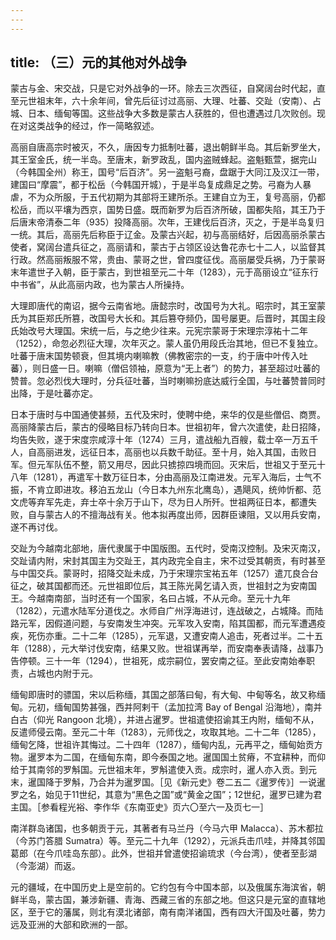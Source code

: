 ```yaml
---
---
---
```

title: （三）元的其他对外战争
---



蒙古与金、宋交战，只是它对外战争的一环。除去三次西征，自窝阔台时代起，直至元世祖末年，六十余年间，曾先后征讨过高丽、大理、吐蕃、交趾（安南）、占城、日本、缅甸等国。这些战争大多数是蒙古人获胜的，但也遭遇过几次败创。现在对这类战争的经过，作一简略叙述。

高丽自唐高宗时被灭，不久，唐因专力抵制吐蕃，退出朝鲜半岛。其后新罗坐大，其王室金氏，统一半岛。至唐末，新罗政乱，国内盗贼蜂起。盗魁甄萱，据完山（今韩国全州）称王，国号“后百济”。另一盗魁弓裔，盘踞于大同江及汉江一带，建国曰“摩震”，都于松岳（今韩国开城），于是半岛复成鼎足之势。弓裔为人暴虐，不为众所服，于五代初期为其部将王建所杀。王建自立为王，复号高丽，仍都松岳，而以平壤为西京，国势日盛。既而新罗为后百济所破，国都失陷，其王乃于后唐末帝清泰二年（935）投降高丽。次年，王建伐后百济，灭之，于是半岛复归一统。其后，高丽先后称臣于辽金。及蒙古兴起，初与高丽结好，后因高丽杀蒙古使者，窝阔台遣兵征之，高丽请和，蒙古于占领区设达鲁花赤七十二人，以监督其行政。然高丽叛服不常，贵由、蒙哥之世，曾四度征伐。高丽屡受兵祸，乃于蒙哥末年遣世子入朝，臣于蒙古，到世祖至元二十年（1283），元于高丽设立“征东行中书省”，从此高丽内政，也为蒙古人所操持。

大理即唐代的南诏，据今云南省地。唐懿宗时，改国号为大礼。昭宗时，其王室蒙氏为其臣郑氏所篡，改国号大长和。其后篡夺频仍，国号屡更。后晋时，其国主段氏始改号大理国。宋统一后，与之绝少往来。元宪宗蒙哥于宋理宗淳祐十二年（1252），命忽必烈征大理，次年灭之。蒙人虽仍用段氏治其地，但已不复独立。吐蕃于唐末国势顿衰，但其境内喇嘛教（佛教密宗的一支，约于唐中叶传入吐蕃），则日盛一日。喇嘛（僧侣领袖，原意为“无上者”）的势力，甚至超过吐蕃的赞普。忽必烈伐大理时，分兵征吐蕃，当时喇嘛扮底达威行全国，与吐蕃赞普同时出降，于是吐蕃亦定。

日本于唐时与中国通使甚频，五代及宋时，使聘中绝，来华的仅是些僧侣、商贾。高丽降蒙古后，蒙古的侵略目标乃转向日本。世祖初年，曾六次遣使，赴日招降，均告失败，遂于宋度宗咸淳十年（1274）三月，遣战船九百艘，载士卒一万五千人，自高丽进发，远征日本，高丽也以兵数千助征。至十月，始入其国，击败日军。但元军队伍不整，箭又用尽，因此只掳掠四境而回。灭宋后，世祖又于至元十八年（1281），再遣军十数万征日本，分由高丽及江南进发。元军入海后，士气不振，不肯立即进攻。移泊五龙山（今日本九州东北鹰岛），遇飓风，统帅忻都、范文虎等弃军先走，弃士卒十余万于山下，尽为日人所歼。世祖两征日本，都遭失败，自与蒙古人的不擅海战有关。他本拟再度出师，因群臣谏阻，又以用兵安南，遂不再讨伐。

交趾为今越南北部地，唐代隶属于中国版图。五代时，受南汉控制。及宋灭南汉，交趾请内附，宋封其国主为交趾王，其内政完全自主，宋不过受其朝贡，有时甚至与中国交兵。蒙哥时，招降交趾未成，乃于宋理宗宝祐五年（1257）遣兀良合台征之，破其国都而还。元世祖即位后，其王陈光昺乞请入贡，世祖封之为安南国王。今越南南部，当时还有一个国家，名曰占城，不从元命。至元十九年（1282），元遣水陆军分道伐之。水师自广州浮海进讨，连战破之，占城降。而陆路元军，因假道问题，与安南发生冲突。元军攻入安南，陷其国都，而元军遭遇疫疾，死伤亦重。二十二年（1285），元军退，又遭安南人追击，死者过半。二十五年（1288），元大举讨伐安南，结果又败。世祖谋再举，而安南奉表请降，战事乃告停顿。三十一年（1294），世祖死，成宗嗣位，罢安南之征。至此安南始奉职责，占城也内附于元。

缅甸即唐时的骠国，宋以后称缅，其国之部落曰甸，有大甸、中甸等名，故又称缅甸。元初，缅甸国势甚强，西并阿剌干（孟加拉湾 Bay of Bengal 沿海地），南并白古（仰光 Rangoon 北境），并进占暹罗。世祖遣使招谕其王内附，缅甸不从，反遣师侵云南。至元二十年（1283），元师伐之，攻取其地。二十二年（1285），缅甸乞降，世祖许其悔过。二十四年（1287），缅甸内乱，元再平之，缅甸始贡方物。暹罗本为二国，在缅甸东南，即今泰国之地。暹国国土贫瘠，不宜耕种，而仰给于其南邻的罗斛国。元世祖末年，罗斛遣使入贡。成宗时，暹人亦入贡。到元末，暹国降于罗斛，乃合并为暹罗国。［见《新元史》卷二五二《暹罗传》］一说暹罗之名，始见于11世纪，其意为“黑色之国”或“黄金之国”；12世纪，暹罗已建为君主国。［参看程光裕、李作华《东南亚史》页六〇至六一及页七一］

南洋群岛诸国，也多朝贡于元，其著者有马兰丹（今马六甲 Malacca）、苏木都拉（今苏门答腊 Sumatra）等。至元二十九年（1292），元派兵击爪哇，并降其邻国葛郎（在今爪哇岛东部）。此外，世祖并曾遣使招谕琉求（今台湾），使者至彭湖（今澎湖）而返。

元的疆域，在中国历史上是空前的。它约包有今中国本部，以及俄属东海滨省，朝鲜半岛，蒙古国，兼涉新疆、青海、西藏三省的东部之地。但这只是元室的直辖地区，至于它的藩属，则北有漠北诸部，南有南洋诸国，西有四大汗国及吐蕃，势力远及亚洲的大部和欧洲的一部。